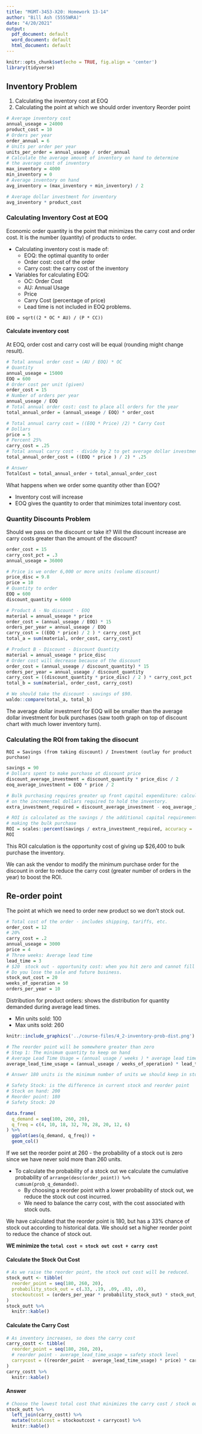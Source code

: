 ```yaml
---
title: "MGMT-3453-X20: Homework 13-14"
author: "Bill Ash (5555WRA)"
date: "4/20/2021"
output:
  pdf_document: default
  word_document: default
  html_document: default
---
```


```r
knitr::opts_chunk$set(echo = TRUE, fig.align = 'center')
library(tidyverse)
```


## Inventory Problem 

1. Calculating the inventory cost at EOQ 
2. Calculating the point at which we should order inventory Reorder point 

```r
# Average inventory cost 
annual_useage = 24000
product_cost = 10 
# Orders per year 
order_annual = 6
# Units per order per year 
units_per_order = annual_useage / order_annual
# Calculate the average amount of inventory on hand to determine 
# the average cost of inventory
max_inventory = 4000
min_inventory = 0 
# Average inventory on hand 
avg_inventory = (max_inventory + min_inventory) / 2

# Average dollar investment for inventory 
avg_inventory * product_cost
```


### Calculating Inventory Cost at EOQ

Economic order quantity is the point that minimizes the carry cost and order cost. 
It is the number (quantity) of products to order. 

- Calculating inventory cost is made of: 
  - EOQ: the optimal quantity to order 
  - Order cost: cost of the order 
  - Carry cost: the carry cost of the inventory

- Variables for calculating EOQ: 
  - OC: Order Cost 
  - AU: Annual Usage 
  - Price
  - Carry Cost (percentage of price)
  - Lead time is not included in EOQ problems.
  
| ` EOQ = sqrt((2 * OC * AU) / (P * CC))`
  
#### Calculate inventory cost 

At EOQ, order cost and carry cost will be equal (rounding might change result). 

```r
# Total annual order cost = (AU / EOQ) * OC 
# Quantity 
annual_useage = 15000
EOQ = 600 
# Order cost per unit (given)
order_cost = 15
# Number of orders per year 
annual_useage / EOQ
# Total annual order cost: cost to place all orders for the year 
total_annual_order = (annual_useage / EOQ) * order_cost

# Total annual carry cost = ((EOQ * Price) /2) * Carry Cost 
# Dollars 
price = 5
# Percent 25% 
carry_cost = .25
# Total annual carry cost - divide by 2 to get average dollar investment 
total_annual_order_cost = ((EOQ * price ) / 2) * .25

# Answer 
TotalCost = total_annual_order + total_annual_order_cost
```


What happens when we order some quantity other than EOQ?

- Inventory cost will increase 
- EOQ gives the quantity to order that minimizes total inventory cost. 

### Quantity Discounts Problem 

Should we pass on the discount or take it? Will the discount increase are carry 
costs greater than the amount of the discount?

```r
order_cost = 15
carry_cost_pct = .3
annual_useage = 36000

# Price is we order 6,000 or more units (volume discount)
price_disc = 9.8
price = 10 
# Quantity to order 
EOQ = 600 
discount_quantity = 6000

# Product A - No discount - EOQ 
material = annual_useage * price 
order_cost = (annual_useage / EOQ) * 15 
orders_per_year = annual_useage / EOQ 
carry_cost = ((EOQ * price) / 2 ) * carry_cost_pct
total_a = sum(material, order_cost, carry_cost)

# Product B - Discount - Discount Quantity  
material = annual_useage * price_disc 
# Order cost will decrease because of the discount 
order_cost = (annual_useage / discount_quantity) * 15 
orders_per_year = annual_useage / discount_quantity
carry_cost = ((discount_quantity * price_disc) / 2 ) * carry_cost_pct
total_b = sum(material, order_cost, carry_cost)

# We should take the discount - savings of $90.
waldo::compare(total_a, total_b)
```

The average dollar investment for EOQ will be smaller than the average dollar 
investment for bulk purchases (saw tooth graph on top of discount chart with 
much lower inventory turn). 

### Calculating the ROI from taking the disocunt 

`ROI = Savings (from taking discount) / Investment (outlay for product purchase)` 

```r
savings = 90 
# Dollars spent to make purchase at discount price 
discount_average_investment = discount_quantity * price_disc / 2
eoq_average_investment = EOQ * price / 2

# Bulk purchasing requires greater up front capital expenditure: calculate ROI 
# on the incremental dollars required to hold the inventory. 
extra_investment_required = discount_average_investment - eoq_average_investment

# ROI is calculated as the savings / the additional capital requirement for 
# making the bulk purchase 
ROI = scales::percent(savings / extra_investment_required, accuracy = .01)
ROI
```

This ROI calculation is the opportunity cost of giving up $26,400 to bulk purchase 
the inventory. 

We can ask the vendor to modify the minimum purchase order for the discount in 
order to reduce the carry cost (greater number of orders in the year) to boost 
the ROI. 


## Re-order point 

The point at which we need to order new product so we don't stock out. 

```r
# Total cost of the order - includes shipping, tariffs, etc.
order_cost = 12
# 20%
carry_cost = .2
annual_useage = 3000
price = 4
# Three weeks: Average lead time 
lead_time = 3
# $20  stock out - opportunity cost: when you hit zero and cannot fill an order 
# Do you lose the sale and future business. 
stock_out_cost = 20
weeks_of_operation = 50 
orders_per_year = 10
```


Distribution for product orders: shows the distribution for quantity demanded 
during average lead times.

- Min units sold: 100
- Max units sold: 260 

```r
knitr::include_graphics('../course-files/4_2-inventory-prob-dist.png')
```


```r
# The reorder point will be somewhere greater than zero 
# Step 1: The minimum quantity to keep on hand 
# Average Lead Time Usage = (annual usage / weeks ) * average lead time 
average_lead_time_usage = (annual_useage / weeks_of_operation) * lead_time

# Answer 180 units is the minimum number of units we should keep in stock. 

# Safety Stock: is the difference in current stock and reorder point 
# Stock on hand: 200 
# Reorder point: 180 
# Safety Stock: 20
```


```r
data.frame(
  q_demand = seq(100, 260, 20), 
  q_freq = c(4, 10, 18, 32, 70, 28, 20, 12, 6)
) %>% 
  ggplot(aes(q_demand, q_freq)) + 
  geom_col()
```

If we set the reorder point at 260 - the probability of a stock out is zero since 
we have never sold more than 260 units. 

- To calculate the probability of a stock out we calculate the cumulative 
probability of `arrange(desc(order_point)) %>% cumsum(prob_q_demanded)`.
  - By choosing a reorder point with a lower probability of stock out, we 
  reduce the stock out cost incurred. 
  - We need to balance the carry cost, with the cost associated with stock outs. 
  
We have calculated that the reorder point is 180, but has a 33% chance of stock out 
according to historical data. We should set a higher reorder point to reduce 
the chance of stock out. 

**WE minimize the `total cost = stock out cost + carry cost`** 

#### Calculate the Stock Out Cost 

```r
# As we raise the reorder point, the stock out cost will be reduced. 
stock_outt <- tibble(
  reorder_point = seq(180, 260, 20), 
  probability_stock_out = c(.33, .19, .09, .03, .0), 
  stockoutcost = (orders_per_year * probability_stock_out) * stock_out_cost
)
stock_outt %>% 
  knitr::kable()
```

#### Calculate the Carry Cost 

```r
# As inventory increases, so does the carry cost 
carry_costt <- tibble(
  reorder_point = seq(180, 260, 20), 
  # reorder point - average_lead_time_usage = safety stock level 
  carrycost = ((reorder_point - average_lead_time_usage) * price) * carry_cost
) 
carry_costt %>% 
  knitr::kable()
```

#### Answer 

```r
# Choose the lowest total cost that minimizes the carry cost / stock out cost 
stock_outt %>% 
  left_join(carry_costt) %>% 
  mutate(totalcost = stockoutcost + carrycost) %>% 
  knitr::kable()
```
